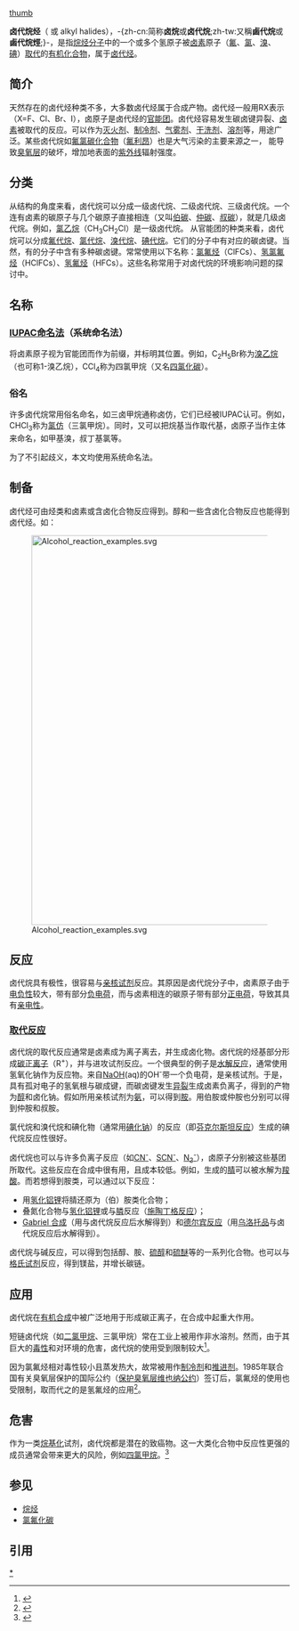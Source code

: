 {{noteTA
|G1=Chemistry
|1=zh-cn:卤代烃;zh-tw:鹵烴;
}}
[[file:Halocarbon_General_Formulae_V.1.png|thumb]]

'''卤代烷烃'''（{{lang-en|haloalkanes}} 或 alkyl halides），-{zh-cn:简称'''卤烷'''或'''卤代烷''';zh-tw:又稱'''鹵代烷'''或'''鹵代烷烴''';}-，是指[[烷烃|烷烃]][[分子|分子]]中的一个或多个氢原子被[[卤素|卤素]]原子（[[氟|氟]]、[[氯|氯]]、[[溴|溴]]、[[碘|碘]]）[[取代|取代]]的[[有机化合物|有机化合物]]，属于[[卤代烃|卤代烃]]。

== 简介 ==
天然存在的卤代烃种类不多，大多数卤代烃属于合成产物。卤代烃一般用RX表示（X=F、Cl、Br、I），卤原子是卤代烃的[[官能团|官能团]]。卤代烃容易发生碳卤键异裂、[[卤素|卤素]]被取代的反应。可以作为[[灭火剂|灭火剂]]、[[制冷剂|制冷剂]]、[[气雾剂|气雾剂]]、[[干洗剂|干洗剂]]、[[溶剂|溶剂]]等，用途广泛。某些卤代烷如[[氟氯碳化合物|氟氯碳化合物]]（[[氟利昂|氟利昂]]）也是大气污染的主要来源之一， 能导致[[臭氧层|臭氧层]]的破坏，增加地表面的[[紫外线|紫外线]]辐射强度。

== 分类 ==
从结构的角度来看，卤代烷可以分成一级卤代烷、二级卤代烷、三级卤代烷。一个连有卤素的碳原子与几个碳原子直接相连（又叫[[伯碳|伯碳]]、[[仲碳|仲碳]]、[[叔碳|叔碳]]），就是几级卤代烷。例如，[[氯乙烷|氯乙烷]]（CH<sub>3</sub>CH<sub>2</sub>Cl）是一级卤代烷。
从官能团的种类来看，卤代烷可以分成[[氟代烷|氟代烷]]、[[氯代烷|氯代烷]]、[[溴代烷|溴代烷]]、[[碘代烷|碘代烷]]。它们的分子中有对应的碳卤键。当然，有的分子中含有多种碳卤键。常常使用以下名称：[[氯氟烃|氯氟烃]]（ClFCs）、[[氢氯氟烃|氢氯氟烃]]（HClFCs）、[[氢氟烃|氢氟烃]]（HFCs）。这些名称常用于对卤代烷的环境影响问题的探讨中。

== 名称 ==
=== [[IUPAC命名法|IUPAC命名法]]（系统命名法） ===
将卤素原子视为官能团而作为前缀，并标明其位置。例如，C<sub>2</sub>H<sub>5</sub>Br称为[[溴乙烷|溴乙烷]]（也可称1-溴乙烷），CCl<sub>4</sub>称为四氯甲烷（又名[[四氯化碳|四氯化碳]]）。
=== 俗名 ===
许多卤代烷常用俗名命名，如三卤甲烷通称卤仿，它们已经被IUPAC认可。例如，CHCl<sub>3</sub>称为[[氯仿|氯仿]]（三氯甲烷）。同时，又可以把烷基当作取代基，卤原子当作主体来命名，如甲基溴，叔丁基氯等。

为了不引起歧义，本文均使用系统命名法。

== 制备 ==
卤代烃可由烃类和卤素或含卤化合物反应得到。醇和一些含卤化合物反应也能得到卤代烃。如：

[[File:Alcohol_reaction_examples.svg|700px]]
== 反应 ==
卤代烷具有极性，很容易与[[亲核试剂|亲核试剂]]反应。其原因是卤代烷分子中，卤素原子由于[[电负性|电负性]]较大，带有部分[[负电荷|负电荷]]，而与卤素相连的碳原子带有部分[[正电荷|正电荷]]，导致其具有[[亲电性|亲电性]]。
=== [[取代反应|取代反应]] ===
卤代烷的取代反应通常是卤素成为离子离去，并生成卤化物。卤代烷的烃基部分形成[[碳正离子|碳正离子]]（R<sup>+</sup>），并与进攻试剂反应。一个很典型的例子是[[水解反应|水解反应]]，通常使用氢氧化钠作为反应物。来自[[氢氧化钠|NaOH]](aq)的OH<sup>-</sup>带一个负电荷，是亲核试剂。于是，具有孤对电子的氢氧根与碳成键，而碳卤键发生[[异裂|异裂]]生成卤素负离子，得到的产物为[[醇|醇]]和卤化钠。假如所用亲核试剂为[[氨|氨]]，可以得到[[胺|胺]]。用伯胺或仲胺也分别可以得到仲胺和叔胺。

氯代烷和溴代烷和碘化物（通常用[[碘化钠|碘化钠]]）的反应（即[[芬克尔斯坦反应|芬克尔斯坦反应]]）生成的碘代烷反应性很好。

卤代烷也可以与许多负离子反应（如[[氰化物|CN<sup>-</sup>]]、[[硫氰酸盐|SCN<sup>-</sup>]]、[[叠氮化合物|N<sub>3</sub><sup>-</sup>]]），卤原子分别被这些基团所取代。这些反应在合成中很有用，且成本较低。例如，生成的[[腈|腈]]可以被水解为[[羧酸|羧酸]]。而若想得到胺类，可以通过以下反应：
*用[[氢化铝锂|氢化铝锂]]将腈还原为（伯）胺类化合物；
*叠氮化合物与[[氢化铝锂|氢化铝锂]]或与[[膦|膦]]反应（[[施陶丁格反应|施陶丁格反应]]）；
*[[Gabriel_合成|Gabriel 合成]]（用{{Link-en|苯邻二甲酰亚胺钾盐|Potassium phthalimide|苯邻二甲酰亚胺钾盐}}与卤代烷反应后水解得到）和[[德尔宾反应|德尔宾反应]]（用[[乌洛托品|乌洛托品]]与卤代烷反应后水解得到）。

卤代烷与碱反应，可以得到包括醇、胺、[[硫醇|硫醇]]和[[硫醚|硫醚]]等的一系列化合物。也可以与[[格氏试剂|格氏试剂]]反应，得到镁盐，并增长碳链。

== 应用 ==
卤代烷在[[有机合成|有机合成]]中被广泛地用于形成碳正离子，在合成中起重大作用。

短链卤代烷（如[[二氯甲烷|二氯甲烷]]、三氯甲烷）常在工业上被用作非水溶剂。然而，由于其巨大的[[毒性|毒性]]和对环境的危害，卤代烷的使用受到限制较大<ref>{{Cite web |url=http://www.linan.gov.cn/issue/root/sub/sajj_sajj/sajj_sajj_flfg/sajj_sajj_flfg_jsbz/20100927/8aa131472b46c2a9012b51ec428b0047/index.shtml |title=建筑灭火器配置设计规范（GB50140--2005） |access-date=2014-04-27 |archive-date=2014-04-27 |archive-url=https://web.archive.org/web/20140427162709/http://www.linan.gov.cn/issue/root/sub/sajj_sajj/sajj_sajj_flfg/sajj_sajj_flfg_jsbz/20100927/8aa131472b46c2a9012b51ec428b0047/index.shtml |dead-url=yes }}</ref>。

因为氯氟烃相对毒性较小且蒸发热大，故常被用作[[制冷剂|制冷剂]]和[[推进剂|推进剂]]。1985年联合国有关臭氧层保护的国际公约（[[保护臭氧层维也纳公约|保护臭氧层维也纳公约]]）签订后，氯氟烃的使用也受限制，取而代之的是氢氟烃的应用<ref>{{Cite web |url=http://www.zhb.gov.cn/ztbd/gjcyr/gjgy/200409/t20040903_61143.htm |title=保护臭氧层维也纳公约 |accessdate=2014-04-27 |archive-date=2014-04-27 |archive-url=https://web.archive.org/web/20140427165857/http://www.zhb.gov.cn/ztbd/gjcyr/gjgy/200409/t20040903_61143.htm |dead-url=yes }}</ref>。

==危害==
作为一类[[烷基化|烷基化]]试剂，卤代烷都是潜在的致癌物。这一大类化合物中反应性更强的成员通常会带来更大的风险，例如[[四氯甲烷|四氯甲烷]]。<ref>{{cite journal |doi=10.1080/713611034|title=Hepatotoxicity and Mechanism of Action of Haloalkanes: Carbon Tetrachloride as a Toxicological Model|year=2003|last1=Weber|first1=Lutz W. D.|last2=Boll|first2=Meinrad|last3=Stampfl|first3=Andreas|journal=Critical Reviews in Toxicology|volume=33|issue=2|pages=105–136|pmid=12708612|s2cid=435416}}</ref>

== 参见 ==
* [[烷烃|烷烃]]
* [[氯氟化碳|氯氟化碳]]

== 引用 ==
{{reflist}}

{{官能团}}
[[Category:卤代烷烃|*]]